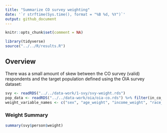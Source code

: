 ---
title: "Summarize CO survey weighting"
date: '`r strftime(Sys.time(), format = "%B %d, %Y")`'
output: github_document
---

```{r setup, message=FALSE, include = FALSE}
knitr::opts_chunk$set(comment = NA)
```

```{r, message = FALSE}
library(tidyverse)
source("../../R/results.R")
```

## Overview

There was a small amount of skew between the CO survey (valid) respondents and the target population defined using the OIA survey dataset:

```{r}
svy <- readRDS("../../data-work/1-svy/svy-weight.rds")
pop_data <- readRDS("../../data-work/oia/oia-co.rds") %>% filter(in_co_pop)
weight_variable_names <- c("sex", "age_weight", "income_weight", "race_weight")


```

### Weight Summary

```{r}
summary(svy$person$weight)
```

